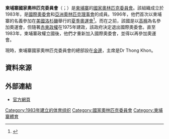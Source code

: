 {{Infobox National Olympic Committee
| title = 柬埔寨國家奧林匹克委員會
| logo = National Olympic Committee of Cambodia logo.svg
| 國家或地區 = CAM
| 國家或地區編碼 = CAM
| 成立日期 = 1983年
| 加入國際奧委會 = 1984年
| 所屬成員 = OCA
| 總部 = 柬埔寨[[金邊|金邊]]
| 會長 = Dr Thong Khon
| 秘書長 =
| 網頁 = {{URL|https://www.nocc.org.kh/}}
}}

'''柬埔寨國家奧林匹克委員會'''（{{lang-km|គណៈកម្មាធិការជាតិអូឡាំពិកកម្ពុជា}}；{{lang-en|National Olympic Committee of Cambodia}}）是[[柬埔寨|柬埔寨]]的[[國家奧林匹克委員會|國家奧林匹克委員會]]。該組織成立於1983年，是[[國際奧委會|國際奧委會]]和[[亞洲奧林匹克理事會|亞洲奧林匹克理事會]]的成員。1996年，他們首次以柬埔寨的名義參加在[[美國|美國]][[洛杉磯|洛杉磯]]舉行的[[1996年夏季奧林匹克運動會|夏季奧運會]]<ref>{{Cite web |url=http://www.sports-reference.com/olympics/countries/CAM/ |title=Cambodia |access-date=2014-01-26 |archive-url=https://web.archive.org/web/20120406044805/http://www.sports-reference.com/olympics/countries/CAM/ |archive-date=2012-04-06 |dead-url=yes }}</ref>。而在之前，該國是以[[高棉|高棉]]為名參加奧運會，但隨著[[赤柬政權|赤柬政權]]在1975年建政，該政府決定退出國際奧委會。直至1983年，柬埔寨政權立國後，他們才重新加入國際奧委會，並得以再參加奧運會。

現時，柬埔寨國家奧林匹克委員會的總部設在[[金邊|金邊]]，主席是Dr Thong Khon。

==資料來源==
{{reflist}}

==外部連結==
*[http://www.ocasia.org 官方網頁] {{Wayback|url=http://www.ocasia.org/ |date=20180906180838 }}

{{OCA}}

[[Category:1983年建立的体育组织|Category:1983年建立的体育组织]]
[[Category:國家奧林匹克委員會|Category:國家奧林匹克委員會]]
[[Category:柬埔寨體育|Category:柬埔寨體育]]